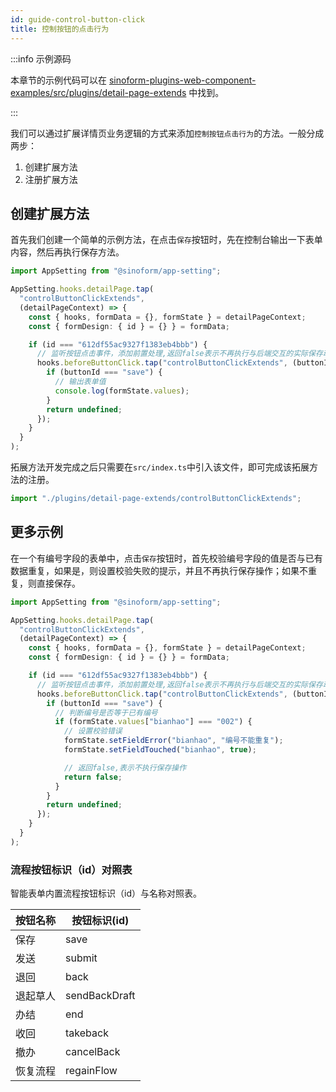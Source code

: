 ```yaml
---
id: guide-control-button-click
title: 控制按钮的点击行为
---
```


:::info 示例源码

本章节的示例代码可以在 [sinoform-plugins-web-component-examples/src/plugins/detail-page-extends](https://gitee.com/sinoui/sinoform-plugins-web-component-examples/tree/master/src/plugins/detail-page-extends) 中找到。

:::

我们可以通过扩展详情页业务逻辑的方式来添加`控制按钮点击行为`的方法。一般分成两步：

1. 创建扩展方法
2. 注册扩展方法

## 创建扩展方法

首先我们创建一个简单的示例方法，在点击`保存`按钮时，先在控制台输出一下表单内容，然后再执行保存方法。

```ts title="src/plugins/detail-page-extends/helloExtends.ts"
import AppSetting from "@sinoform/app-setting";

AppSetting.hooks.detailPage.tap(
  "controlButtonClickExtends",
  (detailPageContext) => {
    const { hooks, formData = {}, formState } = detailPageContext;
    const { formDesign: { id } = {} } = formData;

    if (id === "612df55ac9327f1383eb4bbb") {
      // 监听按钮点击事件，添加前置处理,返回false表示不再执行与后端交互的实际保存动作
      hooks.beforeButtonClick.tap("controlButtonClickExtends", (buttonId) => {
        if (buttonId === "save") {
          // 输出表单值
          console.log(formState.values);
        }
        return undefined;
      });
    }
  }
);
```

拓展方法开发完成之后只需要在`src/index.ts`中引入该文件，即可完成该拓展方法的注册。

```typescript
import "./plugins/detail-page-extends/controlButtonClickExtends";
```

## 更多示例

在一个有编号字段的表单中，点击`保存`按钮时，首先校验编号字段的值是否与已有数据重复，如果是，则设置校验失败的提示，并且不再执行保存操作；如果不重复，则直接保存。

```ts title="src/plugins/detail-page-extends/controlButtonClickExtends.ts"
import AppSetting from "@sinoform/app-setting";

AppSetting.hooks.detailPage.tap(
  "controlButtonClickExtends",
  (detailPageContext) => {
    const { hooks, formData = {}, formState } = detailPageContext;
    const { formDesign: { id } = {} } = formData;

    if (id === "612df55ac9327f1383eb4bbb") {
      // 监听按钮点击事件，添加前置处理,返回false表示不再执行与后端交互的实际保存动作
      hooks.beforeButtonClick.tap("controlButtonClickExtends", (buttonId) => {
        if (buttonId === "save") {
          // 判断编号是否等于已有编号
          if (formState.values["bianhao"] === "002") {
            // 设置校验错误
            formState.setFieldError("bianhao", "编号不能重复");
            formState.setFieldTouched("bianhao", true);

            // 返回false,表示不执行保存操作
            return false;
          }
        }
        return undefined;
      });
    }
  }
);
```

### 流程按钮标识（id）对照表

智能表单内置流程按钮标识（id）与名称对照表。

| 按钮名称 | 按钮标识(id)  |
| -------- | ------------- |
| 保存     | save          |
| 发送     | submit        |
| 退回     | back          |
| 退起草人 | sendBackDraft |
| 办结     | end           |
| 收回     | takeback      |
| 撤办     | cancelBack    |
| 恢复流程 | regainFlow    |
